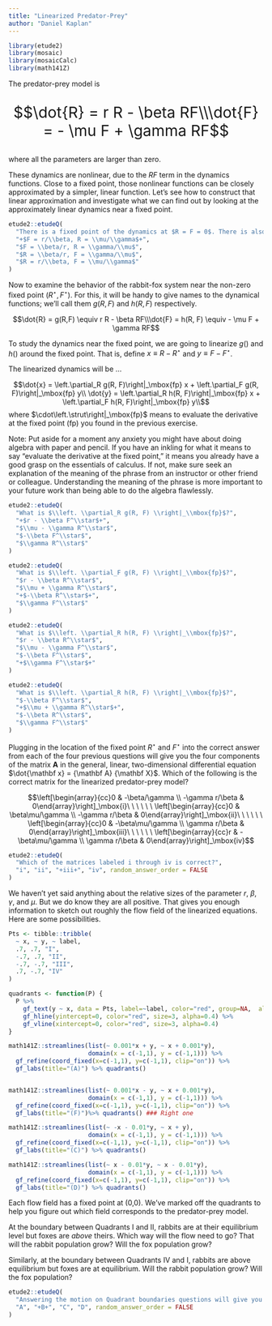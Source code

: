 ```yaml
---
title: "Linearized Predator-Prey"
author: "Daniel Kaplan"
---
```


```r
library(etude2)
library(mosaic)
library(mosaicCalc)
library(math141Z)
```


The predator-prey model is 
<div style="font-size: 30px; text-align:center;">
$$\dot{R} = r R - \beta RF\\\dot{F} = - \mu F + \gamma RF$$ 
</div> where all the parameters are larger than zero.

These dynamics are nonlinear, due to the $R F$ term in the dynamics functions. Close to a fixed point, those nonlinear functions can be closely approximated by a simpler, linear function. Let's see how to construct that linear approximation and investigate what we can find out by looking at the approximately linear dynamics near a fixed point.



```r
etude2::etudeQ(
  "There is a fixed point of the dynamics at $R = F = 0$. There is also another fixed point. Where is it?",
  "+$F = r/\\beta, R = \\mu/\\gamma$+",
  "$F = \\beta/r, R = \\gamma/\\mu$",
  "$R = \\beta/r, F = \\gamma/\\mu$",
  "$R = r/\\beta, F = \\mu/\\gamma$"
)
```

Now to examine the behavior of the rabbit-fox system near the non-zero fixed point $(R^\star, F^\star)$. For this, it will be handy to give names to the dynamical functions; we'll call them $g(R, F)$ and $h(R, F)$ respectively.

$$\dot{R} = g(R,F) \equiv r R - \beta RF\\\dot{F} = h(R, F) \equiv - \mu F + \gamma RF$$

To study the dynamics near the fixed point, we are going to linearize $g()$ and $h()$ around the fixed point. That is, define $x \equiv R - R^\star$ and $y \equiv F - F^\star$.

The linearized dynamics will be ...

$$\dot{x} = \left.\partial_R g(R, F)\right|_\mbox{fp} x + \left.\partial_F g(R, F)\right|_\mbox{fp} y\\
\dot{y} = \left.\partial_R h(R, F)\right|_\mbox{fp} x + \left.\partial_F h(R, F)\right|_\mbox{fp} y\\$$ where $\cdot\left.\strut\right|_\mbox{fp}$ means to evaluate the derivative at the fixed point (fp) you found in the previous exercise.

Note: Put aside for a moment any anxiety you might have about doing algebra with paper and pencil. If you have an inkling for what it means to say "evaluate the derivative at the fixed point," it means you already have a good grasp on the essentials of calculus. If not, make sure seek an explanation of the meaning of the phrase from an instructor or other friend or colleague. Understanding the meaning of the phrase is more important to your future work than being able to do the algebra flawlessly.

```r
etude2::etudeQ(
  "What is $\\left. \\partial_R g(R, F) \\right|_\\mbox{fp}$?",
  "+$r - \\beta F^\\star$+",
  "$\\mu - \\gamma R^\\star$",
  "$-\\beta F^\\star$",
  "$\\gamma R^\\star$"
)
```

```r
etude2::etudeQ(
  "What is $\\left. \\partial_F g(R, F) \\right|_\\mbox{fp}$?",
  "$r - \\beta R^\\star$",
  "$\\mu + \\gamma R^\\star$",
  "+$-\\beta R^\\star$+",
  "$\\gamma F^\\star$"
)
```

```r
etude2::etudeQ(
  "What is $\\left. \\partial_R h(R, F) \\right|_\\mbox{fp}$?",
  "$r - \\beta R^\\star$",
  "$\\mu - \\gamma F^\\star$",
  "$-\\beta F^\\star$",
  "+$\\gamma F^\\star$+"
)
```

```r
etude2::etudeQ(
  "What is $\\left. \\partial_R h(R, F) \\right|_\\mbox{fp}$?",
  "$-\\beta F^\\star$",
  "+$\\mu + \\gamma R^\\star$+",
  "$-\\beta R^\\star$",
  "$\\gamma F^\\star$"
)
```

Plugging in the location of the fixed point $R^\star$ and $F^\star$ into the correct answer from each of the four previous questions will give you the four components of the matrix $\mathbf A$ in the general, linear, two-dimensional differential equation $\dot{\mathbf x} = {\mathbf A} {\mathbf X}$. Which of the following is the correct matrix for the linearized predator-prey model?

$$\left[\begin{array}{cc}0 & -\beta/\gamma \\ -\gamma r/\beta & 0\end{array}\right]_\mbox{i}\ \ \ \ \ \ \left[\begin{array}{cc}0 & \beta\mu/\gamma \\ -\gamma r/\beta & 0\end{array}\right]_\mbox{ii}\ \ \ \ \ \ \left[\begin{array}{cc}0 & -\beta\mu/\gamma \\ \gamma r/\beta & 0\end{array}\right]_\mbox{iii}\ \ \ \ \ \ \left[\begin{array}{cc}r & -\beta\mu/\gamma \\ \gamma r/\beta & 0\end{array}\right]_\mbox{iv}$$

```r
etude2::etudeQ(
  "Which of the matrices labeled i through iv is correct?",
  "i", "ii", "+iii+", "iv", random_answer_order = FALSE
)
```

We haven't yet said anything about the relative sizes of the parameter $r$, $\beta$, $\gamma$, and $\mu$. But we do know they are all positive. That gives you enough information to sketch out roughly the flow field of the linearized equations. Here are some possibilities.

```r
Pts <- tibble::tribble(
  ~ x, ~ y, ~ label,
  .7, .7, "I",
  -.7, .7, "II",
  -.7, -.7, "III",
  .7, -.7, "IV"
)

quadrants <- function(P) {
  P %>%
    gf_text(y ~ x, data = Pts, label=~label, color="red", group=NA,  alpha=0.4, size=20) %>%
    gf_hline(yintercept=0, color="red", size=3, alpha=0.4) %>%
    gf_vline(xintercept=0, color="red", size=3, alpha=0.4)
}

math141Z::streamlines(list(~ 0.001*x + y, ~ x + 0.001*y),
                      domain(x = c(-1,1), y = c(-1,1))) %>%
  gf_refine(coord_fixed(x=c(-1,1), y=c(-1,1), clip="on")) %>%
  gf_labs(title="(A)") %>% quadrants()


math141Z::streamlines(list(~ 0.001*x - y, ~ x + 0.001*y),
                      domain(x = c(-1,1), y = c(-1,1))) %>%
  gf_refine(coord_fixed(x=c(-1,1), y=c(-1,1), clip="on")) %>%
  gf_labs(title="(F)")%>% quadrants() ### Right one

math141Z::streamlines(list(~ -x - 0.01*y, ~ x + y),
                      domain(x = c(-1,1), y = c(-1,1))) %>%
  gf_refine(coord_fixed(x=c(-1,1), y=c(-1,1), clip="on")) %>%
  gf_labs(title="(C)") %>% quadrants()

math141Z::streamlines(list(~ x - 0.01*y, ~ x - 0.01*y),
                      domain(x = c(-1,1), y = c(-1,1))) %>%
  gf_refine(coord_fixed(x=c(-1,1), y=c(-1,1), clip="on")) %>%
  gf_labs(title="(D)") %>% quadrants()

```

Each flow field has a fixed point at (0,0). We've marked off the quadrants to help you figure out which field corresponds to the predator-prey model.

At the boundary between Quadrants I and II, rabbits are at their equilibrium level but foxes are *above* theirs. Which way will the flow need to go? That will the rabbit population grow? Will the fox population grow?

Similarly, at the boundary between Quadrants IV and I, rabbits are above equilibrium but foxes are at equilibrium. Will the rabbit population grow? Will the fox population?

```r
etude2::etudeQ(
  "Answering the motion on Quadrant boundaries questions will give you enough information to deduce which flow pattern is correct. Which is it?",
  "A", "+B+", "C", "D", random_answer_order = FALSE
)
```
